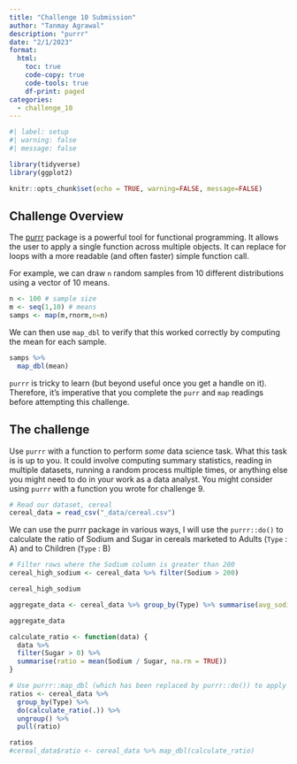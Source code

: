 ```yaml
---
title: "Challenge 10 Submission"
author: "Tanmay Agrawal"
description: "purrr"
date: "2/1/2023"
format:
  html:
    toc: true
    code-copy: true
    code-tools: true
    df-print: paged
categories:
  - challenge_10
---
```


```r
#| label: setup
#| warning: false
#| message: false

library(tidyverse)
library(ggplot2)

knitr::opts_chunk$set(echo = TRUE, warning=FALSE, message=FALSE)
```

## Challenge Overview

The [purrr](https://purrr.tidyverse.org/) package is a powerful tool for functional programming. It allows the user to apply a single function across multiple objects. It can replace for loops with a more readable (and often faster) simple function call. 

For example, we can draw `n` random samples from 10 different distributions using a vector of 10 means.  

```r
n <- 100 # sample size
m <- seq(1,10) # means 
samps <- map(m,rnorm,n=n) 
```

We can then use `map_dbl` to verify that this worked correctly by computing the mean for each sample.  

```r
samps %>%
  map_dbl(mean)
```

`purrr` is tricky to learn (but beyond useful once you get a handle on it). Therefore, it's imperative that you complete the `purr` and `map` readings before attempting this challenge.  

## The challenge  

Use `purrr` with a function to perform *some* data science task. What this task is is up to you. It could involve computing summary statistics, reading in multiple datasets, running a random process multiple times, or anything else you might need to do in your work as a data analyst. You might consider using `purrr` with a function you wrote for challenge 9.

```r
# Read our dataset, cereal
cereal_data = read_csv("_data/cereal.csv")
```

We can use the purrr package in various ways, I will use the `purrr::do()` to calculate the ratio of Sodium and Sugar in cereals marketed to Adults (`Type` : A) and to Children (`Type` : B)

```r

# Filter rows where the Sodium column is greater than 200
cereal_high_sodium <- cereal_data %>% filter(Sodium > 200)

cereal_high_sodium

aggregate_data <- cereal_data %>% group_by(Type) %>% summarise(avg_sodium = mean(Sodium), avg_sugar = mean(Sugar))

aggregate_data

calculate_ratio <- function(data) {
  data %>%
  filter(Sugar > 0) %>%
  summarise(ratio = mean(Sodium / Sugar, na.rm = TRUE))
}

# Use purrr::map_dbl (which has been replaced by purrr::do()) to apply the function to each group of the cereal dataset
ratios <- cereal_data %>%
  group_by(Type) %>%
  do(calculate_ratio(.)) %>%
  ungroup() %>%
  pull(ratio)

ratios
#cereal_data$ratio <- cereal_data %>% map_dbl(calculate_ratio)
```

